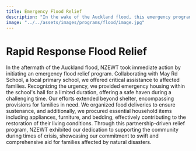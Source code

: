```yaml
---
title: Emergency Flood Relief
description: "In the wake of the Auckland flood, this emergency program provides affected families with shelter, food, and essential household items."
image: "../../assets/images/programs/flood/image.jpg"
---
```


# Rapid Response Flood Relief

In the aftermath of the Auckland flood, NZEWT took immediate action by initiating an emergency flood relief program. Collaborating with May Rd School, a local primary school, we offered critical assistance to affected families. Recognizing the urgency, we provided emergency housing within the school's hall for a limited duration, offering a safe haven during a challenging time. Our efforts extended beyond shelter, encompassing provisions for families in need. We organized food deliveries to ensure sustenance, and additionally, we procured essential household items including appliances, furniture, and bedding, effectively contributing to the restoration of their living conditions. Through this partnership-driven relief program, NZEWT exhibited our dedication to supporting the community during times of crisis, showcasing our commitment to swift and comprehensive aid for families affected by natural disasters.

